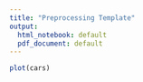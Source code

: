 ```yaml
---
title: "Preprocessing Template"
output:
  html_notebook: default
  pdf_document: default
---
```



```r
plot(cars)
```

